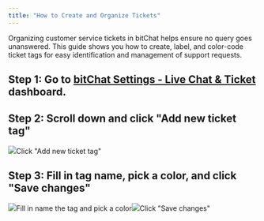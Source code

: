 ```yaml
---
title: "How to Create and Organize Tickets"
---
```


Organizing customer service tickets in bitChat helps ensure no query goes unanswered. This guide shows you how to create, label, and color-code ticket tags for easy identification and management of support requests.

## **Step 1:** Go to [bitChat Settings - Live Chat & Ticket](https://app.bitbybit.studio/bitchat/settings?section=livechat-ticket) dashboard.

## **Step 2:** Scroll down and click "Add new ticket tag"

![](https://cdn.prod.website-files.com/659655f5b20d395a5c69efcf/66fe6632367303fe14d189b7_AD_4nXc5UyUF3k5-wLKdK3Y90YYlGt1sLDPas7DFoO4QeirxNCP2QOFtGsHYrVzEMV6Wf1qJAykfKX5lXHvdIRhQH5C1Bq08kZ40AWOctjufwEMlCewzXWIvhk_b87geCrXqKAM8DHLkTWkLtr3dxHGKwqJ0qPJQ.png)Click "Add new ticket tag"‍

## **Step 3:** Fill in tag name, pick a color, and click "Save changes"

![](https://cdn.prod.website-files.com/659655f5b20d395a5c69efcf/66fe6631d00b55787a281411_AD_4nXfQfqIM0LKAja8CimZKf4_L40x7czYYH-aBtGkZUkAjTqgVM79d-aU61cawa7H6XQKaxhY2fz8z-b794hx7P3e8rf_UxNywPuhlDo-WUAbWundjrf4YdF01ayIimI7CtG1VAID7xqZp4MVOXfMu_fsJRrqa.png)Fill in name the tag and pick a color![](https://cdn.prod.website-files.com/659655f5b20d395a5c69efcf/66fe6631dab5ef8713f566ab_AD_4nXeL2sb394TdphxrSGbffj9NWN6iXe5vPFRhiaHbrrvJRokNvVVA7AdLt7CvYSCq2P5sd9saLOb6e3763wj0wfQaAOQtQxLE8IrXp4AivEHV5YO49TJdVS9eicSNNrH2hR-8ACsQbXcDKcZ82QLSJsZ8l-JY.png)Click "Save changes"
